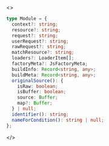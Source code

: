 <>

```ts
type Module = {
  context?: string;
  resource?: string;
  request?: string;
  userRequest?: string;
  rawRequest?: string;
  matchResource?: string;
  loaders?: LoaderItem[];
  factoryMeta?: JsFactoryMeta;
  buildInfo: Record<string, any>;
  buildMeta: Record<string, any>;
  originalSource(): {
    isRaw: boolean;
    isBuffer: boolean;
    source: Buffer;
    map?: Buffer;
  } | null;
  identifier(): string;
  nameForCondition(): string | null;
};
```

</>
